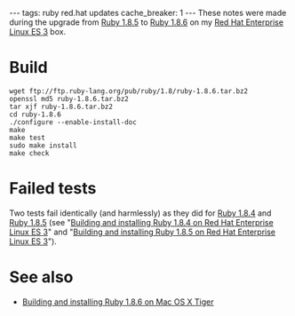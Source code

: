 ---
tags: ruby red.hat updates
cache_breaker: 1
---
These notes were made during the upgrade from [[Ruby 1.8.5]] to [[Ruby 1.8.6]] on my [[Red Hat Enterprise Linux ES 3]] box.

= Build =

<pre>wget ftp://ftp.ruby-lang.org/pub/ruby/1.8/ruby-1.8.6.tar.bz2
openssl md5 ruby-1.8.6.tar.bz2
tar xjf ruby-1.8.6.tar.bz2
cd ruby-1.8.6
./configure --enable-install-doc
make
make test
sudo make install
make check</pre>

= Failed tests =

Two tests fail identically (and harmlessly) as they did for [[Ruby 1.8.4]] and [[Ruby 1.8.5]] (see "[[Building and installing Ruby 1.8.4 on Red Hat Enterprise Linux ES 3]]" and "[[Building and installing Ruby 1.8.5 on Red Hat Enterprise Linux ES 3]]").

= See also =

* [[Building and installing Ruby 1.8.6 on Mac OS X Tiger]]
